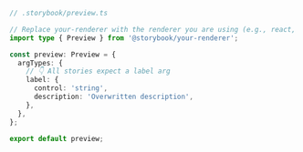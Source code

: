 ```ts
// .storybook/preview.ts

// Replace your-renderer with the renderer you are using (e.g., react, vue3, angular, etc.)
import type { Preview } from '@storybook/your-renderer';

const preview: Preview = {
  argTypes: {
    // 👇 All stories expect a label arg
    label: {
      control: 'string',
      description: 'Overwritten description',
    },
  },
};

export default preview;
```
